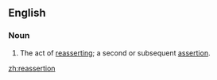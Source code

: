 ==English==
===Noun===
{{en-noun}}
# The act of [[reassert]]ing; a second or subsequent [[assertion]].

[[zh:reassertion]]